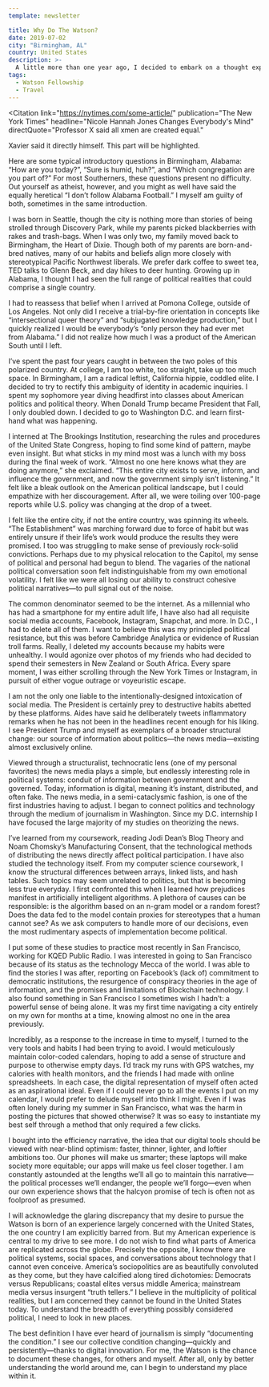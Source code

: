 ```yaml
---
template: newsletter

title: Why Do The Watson?
date: 2019-07-02
city: "Birmingham, AL"
country: United States
description: >-
  A little more than one year ago, I decided to embark on a thought experiment. I was going to plan a year-long, globe-spanning adventure where no one could tell me what to do. That thought experiment developed into pages of writing, hundreds of emails, a handful of gut-wrenching interviews, and now, the opportunity of a lifetime.
tags:
  - Watson Fellowship
  - Travel
---
```



<Citation
  link="https://nytimes.com/some-article/"
  publication="The New York Times"
  headline="Nicole Hannah Jones Changes Everybody's Mind"
  directQuote="Professor X said all xmen are created equal."
>
  Xavier said it directly himself. This part will be highlighted.
</Citation>

Here are some typical introductory questions in Birmingham, Alabama: “How are you today?”, “Sure is humid, huh?”, and “Which congregation are you part of?” For most Southerners, these questions present no difficulty. Out yourself as atheist, however, and you might as well have said the equally heretical “I don’t follow Alabama Football.” I myself am guilty of both, sometimes in the same introduction.

I was born in Seattle, though the city is nothing more than stories of being strolled through Discovery Park, while my parents picked blackberries with rakes and trash-bags. When I was only two, my family moved back to Birmingham, the Heart of Dixie. Though both of my parents are born-and-bred natives, many of our habits and beliefs align more closely with stereotypical Pacific Northwest liberals. We prefer dark coffee to sweet tea, TED talks to Glenn Beck, and day hikes to deer hunting. Growing up in Alabama, I thought I had seen the full range of political realities that could comprise a single country.

I had to reassess that belief when I arrived at Pomona College, outside of Los Angeles. Not only did I receive a trial-by-fire orientation in concepts like “intersectional queer theory” and “subjugated knowledge production,” but I quickly realized I would be everybody’s “only person they had ever met from Alabama.” I did not realize how much I was a product of the American South until I left.

I’ve spent the past four years caught in between the two poles of this polarized country. At college, I am too white, too straight, take up too much space. In Birmingham, I am a radical leftist, California hippie, coddled elite. I decided to try to rectify this ambiguity of identity in academic inquiries. I spent my sophomore year diving headfirst into classes about American politics and political theory. When Donald Trump became President that Fall, I only doubled down. I decided to go to Washington D.C. and learn first-hand what was happening.

I interned at The Brookings Institution, researching the rules and procedures of the United State Congress, hoping to find some kind of pattern, maybe even insight. But what sticks in my mind most was a lunch with my boss during the final week of work. “Almost no one here knows what they are doing anymore,” she exclaimed. “This entire city exists to serve, inform, and influence the government, and now the government simply isn’t listening.” It felt like a bleak outlook on the American political landscape, but I could empathize with her discouragement. After all, we were toiling over 100-page reports while U.S. policy was changing at the drop of a tweet.

I felt like the entire city, if not the entire country, was spinning its wheels. “The Establishment” was marching forward due to force of habit but was entirely unsure if their life’s work would produce the results they were promised. I too was struggling to make sense of previously rock-solid convictions. Perhaps due to my physical relocation to the Capitol, my sense of political and personal had begun to blend. The vagaries of the national political conversation soon felt indistinguishable from my own emotional volatility. I felt like we were all losing our ability to construct cohesive political narratives—to pull signal out of the noise.

The common denominator seemed to be the internet. As a millennial who has had a smartphone for my entire adult life, I have also had all requisite social media accounts, Facebook, Instagram, Snapchat, and more. In D.C., I had to delete all of them. I want to believe this was my principled political resistance, but this was before Cambridge Analytica or evidence of Russian troll farms. Really, I deleted my accounts because my habits were unhealthy. I would agonize over photos of my friends who had decided to spend their semesters in New Zealand or South Africa. Every spare moment, I was either scrolling through the New York Times or Instagram, in pursuit of either vogue outrage or voyeuristic escape.

I am not the only one liable to the intentionally-designed intoxication of social media. The President is certainly prey to destructive habits abetted by these platforms. Aides have said he deliberately tweets inflammatory remarks when he has not been in the headlines recent enough for his liking. I see President Trump and myself as exemplars of a broader structural change: our source of information about politics—the news media—existing almost exclusively online.

Viewed through a structuralist, technocratic lens (one of my personal favorites) the news media plays a simple, but endlessly interesting role in political systems: conduit of information between government and the governed. Today, information is digital, meaning it’s instant, distributed, and often fake. The news media, in a semi-cataclysmic fashion, is one of the first industries having to adjust. I began to connect politics and technology through the medium of journalism in Washington. Since my D.C. internship I have focused the large majority of my studies on theorizing the news.

I’ve learned from my coursework, reading Jodi Dean’s Blog Theory and Noam Chomsky’s Manufacturing Consent, that the technological methods of distributing the news directly affect political participation. I have also studied the technology itself. From my computer science coursework, I know the structural differences between arrays, linked lists, and hash tables. Such topics may seem unrelated to politics, but that is becoming less true everyday. I first confronted this when I learned how prejudices manifest in artificially intelligent algorithms. A plethora of causes can be responsible: is the algorithm based on an n-gram model or a random forest? Does the data fed to the model contain proxies for stereotypes that a human cannot see? As we ask computers to handle more of our decisions, even the most rudimentary aspects of implementation become political.

I put some of these studies to practice most recently in San Francisco, working for KQED Public Radio. I was interested in going to San Francisco because of its status as the technology Mecca of the world. I was able to find the stories I was after, reporting on Facebook’s (lack of) commitment to democratic institutions, the resurgence of conspiracy theories in the age of information, and the promises and limitations of Blockchain technology. I also found something in San Francisco I sometimes wish I hadn’t: a powerful sense of being alone. It was my first time navigating a city entirely on my own for months at a time, knowing almost no one in the area previously.

Incredibly, as a response to the increase in time to myself, I turned to the very tools and habits I had been trying to avoid. I would meticulously maintain color-coded calendars, hoping to add a sense of structure and purpose to otherwise empty days. I’d track my runs with GPS watches, my calories with health monitors, and the friends I had made with online spreadsheets.
In each case, the digital representation of myself often acted as an aspirational ideal. Even if I could never go to all the events I put on my calendar, I would prefer to delude myself into think I might. Even if I was often lonely during my summer in San Francisco, what was the harm in posting the pictures that showed otherwise? It was so easy to instantiate my best self through a method that only required a few clicks.

I bought into the efficiency narrative, the idea that our digital tools should be viewed with near-blind optimism: faster, thinner, lighter, and loftier ambitions too. Our phones will make us smarter; these laptops will make society more equitable; our apps will make us feel closer together. I am constantly astounded at the lengths we’ll all go to maintain this narrative—the political processes we’ll endanger, the people we’ll forgo—even when our own experience shows that the halcyon promise of tech is often not as foolproof as presumed.

I will acknowledge the glaring discrepancy that my desire to pursue the Watson is born of an experience largely concerned with the United States, the one country I am explicitly barred from. But my American experience is central to my drive to see more. I do not wish to find what parts of America are replicated across the globe. Precisely the opposite, I know there are political systems, social spaces, and conversations about technology that I cannot even conceive. America’s sociopolitics are as beautifully convoluted as they come, but they have calcified along tired dichotomies: Democrats versus Republicans; coastal elites versus middle America; mainstream media versus insurgent “truth tellers.” I believe in the multiplicity of political realities, but I am concerned they cannot be found in the United States today. To understand the breadth of everything possibly considered political, I need to look in new places.

The best definition I have ever heard of journalism is simply “documenting the condition.” I see our collective condition changing—quickly and persistently—thanks to digital innovation. For me, the Watson is the chance to document these changes, for others and myself. After all, only by better understanding the world around me, can I begin to understand my place within it.
